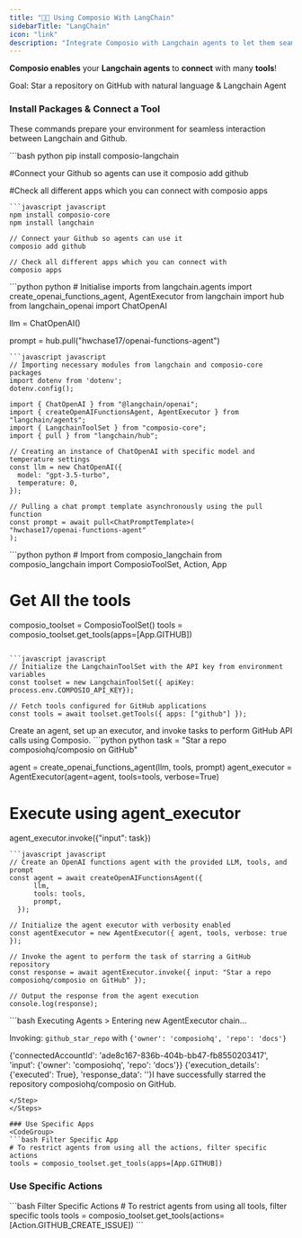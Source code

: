 ```yaml
---
title: "🦜🔗 Using Composio With LangChain"
sidebarTitle: "LangChain"
icon: "link"
description: "Integrate Composio with Langchain agents to let them seamlessly interact with external apps"
---
```


**Composio enables** your **Langchain agents** to **connect** with many **tools**!

<Tip>
  Goal: Star a repository on GitHub with natural language & Langchain Agent
</Tip>

### Install Packages & Connect a Tool

These commands prepare your environment for seamless interaction between Langchain and Github.

<CodeGroup> 
  ```bash python 
  pip install composio-langchain

  #Connect your Github so agents can use it
  composio add github

  #Check all different apps which you can connect with
  composio apps
  ```
  ```javascript javascript
  npm install composio-core
  npm install langchain

  // Connect your Github so agents can use it
  composio add github

  // Check all different apps which you can connect with
  composio apps
  ```
</CodeGroup>

<Steps>
<Step title="Import Base Packages">
<CodeGroup>
  ```python python 
  # Initialise imports
  from langchain.agents import create_openai_functions_agent, AgentExecutor
  from langchain import hub
  from langchain_openai import ChatOpenAI


  llm = ChatOpenAI()

  prompt = hub.pull("hwchase17/openai-functions-agent")
  ```
  ```javascript javascript
  // Importing necessary modules from langchain and composio-core packages
  import dotenv from 'dotenv';
  dotenv.config();

  import { ChatOpenAI } from "@langchain/openai";
  import { createOpenAIFunctionsAgent, AgentExecutor } from "langchain/agents";
  import { LangchainToolSet } from "composio-core";
  import { pull } from "langchain/hub";
  
  // Creating an instance of ChatOpenAI with specific model and temperature settings
  const llm = new ChatOpenAI({
    model: "gpt-3.5-turbo",
    temperature: 0,
  });

  // Pulling a chat prompt template asynchronously using the pull function
  const prompt = await pull<ChatPromptTemplate>(
  "hwchase17/openai-functions-agent"
  );
  ```
</CodeGroup>
</Step>
<Step title="Fetch all Github Langchain Tools via Composio">
<CodeGroup>
  ```python python 
  # Import from composio_langchain
  from composio_langchain import ComposioToolSet, Action, App

  # Get All the tools

  composio_toolset = ComposioToolSet()
  tools = composio_toolset.get_tools(apps=[App.GITHUB])
  ```

  ```javascript javascript
  // Initialize the LangchainToolSet with the API key from environment variables
  const toolset = new LangchainToolSet({ apiKey: process.env.COMPOSIO_API_KEY});
  
  // Fetch tools configured for GitHub applications
  const tools = await toolset.getTools({ apps: ["github"] });
  ```
</CodeGroup>
</Step>
<Step title="Execute the Agent">
Create an agent, set up an executor, and invoke tasks to perform GitHub API calls using Composio.
<CodeGroup>
  ```python python
  task = "Star a repo composiohq/composio on GitHub"

  agent = create_openai_functions_agent(llm, tools, prompt)
  agent_executor = AgentExecutor(agent=agent, tools=tools, verbose=True)

  # Execute using agent_executor
  agent_executor.invoke({"input": task})
  ```
  ```javascript javascript
  // Create an OpenAI functions agent with the provided LLM, tools, and prompt
  const agent = await createOpenAIFunctionsAgent({
        llm,
        tools: tools,
        prompt,
    });

  // Initialize the agent executor with verbosity enabled
  const agentExecutor = new AgentExecutor({ agent, tools, verbose: true });

  // Invoke the agent to perform the task of starring a GitHub repository
  const response = await agentExecutor.invoke({ input: "Star a repo composiohq/composio on GitHub" });

  // Output the response from the agent execution
  console.log(response);
  ```
</CodeGroup>
</Step>
<Step title="Check Response">
  ```bash Executing Agents
  > Entering new AgentExecutor chain...

  Invoking: `github_star_repo` with `{'owner': 'composiohq', 'repo': 'docs'}`

  {'connectedAccountId': 'ade8c167-836b-404b-bb47-fb8550203417', 'input': {'owner': 'composiohq', 'repo': 'docs'}}
  {'execution_details': {'executed': True}, 'response_data': ''}I have successfully starred the repository composiohq/composio on GitHub.

  ```
</Step>
</Steps>

### Use Specific Apps
<CodeGroup>
  ```bash Filter Specific App
  # To restrict agents from using all the actions, filter specific actions
  tools = composio_toolset.get_tools(apps=[App.GITHUB])
  ```
</CodeGroup>

### Use Specific Actions

<CodeGroup>
  ```bash Filter Specific Actions
  # To restrict agents from using all tools, filter specific tools 
  tools = composio_toolset.get_tools(actions=[Action.GITHUB_CREATE_ISSUE]) 
  ```
</CodeGroup>
